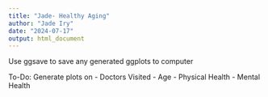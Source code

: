 ```yaml
---
title: "Jade- Healthy Aging"
author: "Jade Iry"
date: "2024-07-17"
output: html_document
---
```


Use ggsave to save any generated ggplots to computer

To-Do: Generate plots on
- Doctors Visited
- Age
- Physical Health
- Mental Health

```r

```

